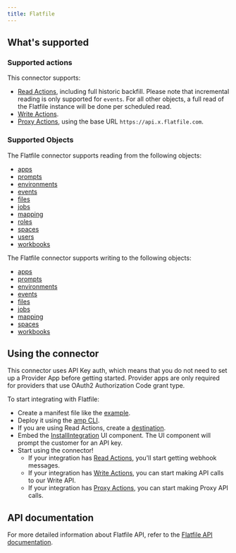 ```yaml
---
title: Flatfile
---
```

## What's supported

### Supported actions

This connector supports:
- [Read Actions](/read-actions), including full historic backfill. Please note that incremental reading is only supported for `events`. For all other objects, a full read of the Flatfile instance will be done per scheduled read.
- [Write Actions](/write-actions).
- [Proxy Actions](/proxy-actions), using the base URL `https://api.x.flatfile.com`.

### Supported Objects

The Flatfile connector supports reading from the following objects:

- [apps](https://reference.flatfile.com/api-reference/apps/list)
- [prompts](https://reference.flatfile.com/api-reference/assistant/list)
- [environments](https://reference.flatfile.com/api-reference/environments/list)
- [events](https://reference.flatfile.com/api-reference/events/list)
- [files](https://reference.flatfile.com/api-reference/files/list)
- [jobs](https://reference.flatfile.com/api-reference/jobs/list)
- [mapping](https://reference.flatfile.com/api-reference/mapping/list-mapping-programs)
- [roles](https://reference.flatfile.com/api-reference/roles/list)
- [spaces](https://reference.flatfile.com/api-reference/spaces/list)
- [users](https://reference.flatfile.com/api-reference/users/list)
- [workbooks](https://reference.flatfile.com/api-reference/workbooks/list)

The Flatfile connector supports writing to the following objects:

- [apps](https://reference.flatfile.com/api-reference/apps/create)
- [prompts](https://reference.flatfile.com/api-reference/assistant/create)
- [environments](https://reference.flatfile.com/api-reference/environments/create)
- [events](https://reference.flatfile.com/api-reference/events/create)
- [files](https://reference.flatfile.com/api-reference/files/upload)
- [jobs](https://reference.flatfile.com/api-reference/jobs/create)
- [mapping](https://reference.flatfile.com/api-reference/mapping/create-mapping-program)
- [spaces](https://reference.flatfile.com/api-reference/spaces/create)
- [workbooks](https://reference.flatfile.com/api-reference/workbooks/create)


## Using the connector

This connector uses API Key auth, which means that you do not need to set up a Provider App before getting started. Provider apps are only required for providers that use OAuth2 Authorization Code grant type.

To start integrating with Flatfile:
- Create a manifest file like the [example](https://github.com/amp-labs/samples/blob/main/flatfile/amp.yaml).
- Deploy it using the [amp CLI](/cli/overview).
- If you are using Read Actions, create a [destination](/destinations).
- Embed the [InstallIntegration](/embeddable-ui-components#install-integration) UI component. The UI component will prompt the customer for an API key.
- Start using the connector!
   - If your integration has [Read Actions](/read-actions), you'll start getting webhook messages.
   - If your integration has [Write Actions](/write-actions), you can start making API calls to our Write API.
   - If your integration has [Proxy Actions](/proxy-actions), you can start making Proxy API calls.



## API documentation

For more detailed information about Flatfile API, refer to the [Flatfile API documentation](https://reference.flatfile.com/overview/welcome).
